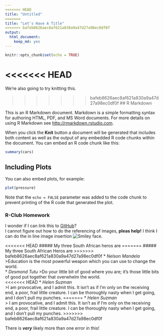```yaml
---
<<<<<<< HEAD
title: "Untitled"
=======
title: "Let's Have A Title"
>>>>>>> bafeb8626aec8af621a830a9a47d27a98ec0df0f
output: 
  html_document: 
    keep_md: yes
---
```


```r
knitr::opts_chunk$set(echo = TRUE)
```

<<<<<<< HEAD
=======
We're also going to try knitting this.

>>>>>>> bafeb8626aec8af621a830a9a47d27a98ec0df0f
## R Markdown

This is an R Markdown document. Markdown is a simple formatting syntax for authoring HTML, PDF, and MS Word documents. For more details on using R Markdown see <http://rmarkdown.rstudio.com>.

When you click the **Knit** button a document will be generated that includes both content as well as the output of any embedded R code chunks within the document. You can embed an R code chunk like this:

```r
summary(cars)
```

## Including Plots

You can also embed plots, for example:

```r
plot(pressure)
```

Note that the `echo = FALSE` parameter was added to the code chunk to prevent printing of the R code that generated the plot.

### R-Club Homework

I wonder if I can link this to [GitHub](www.github.com)?  
I cannot figure out how to do the referencing of images, **pleas help!** I think I can do the in line image insertion ![Smiley face](https://upload.wikimedia.org/wikipedia/commons/8/88/Yellow_Happy.jpg).

<<<<<<< HEAD
##### My three South African heros are
=======
##### My three South African Heros are
>>>>>>> bafeb8626aec8af621a830a9a47d27a98ec0df0f
* _Nelson Mandela_
 >Education is the most powerful weapon which you can use to change the world.  
* _Desmond Tutu_
 >Do your little bit of good where you are; it's those little bits of good put together that overwhelm the world.  
<<<<<<< HEAD
* _Helen Suzman_  
  >I am provocative, and I admit this. It isn't as if I'm only on the receiving end, a poor, frail little creature. I can be thoroughly nasty when I get going, and I don't pull my punches.
=======
* _Helen Suzman_  
 > I am provocative, and I admit this. It isn't as if I'm only on the receiving end, a poor, frail little creature. I can be thoroughly nasty when I get going, and I don't pull my punches.
>>>>>>> bafeb8626aec8af621a830a9a47d27a98ec0df0f

There is _**very**_ likely more than one error in this!
